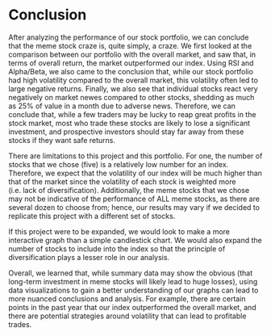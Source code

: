 # Conclusion

After analyzing the performance of our stock portfolio, we can conclude that the meme stock craze is, quite simply, a craze. We first looked at the comparison between our portfolio with the overall market, and saw that, in terms of overall return, the market outperformed our index. Using RSI and Alpha/Beta, we also came to the conclusion that, while our stock portfolio had high volatility compared to the overall market, this volatility often led to large negative returns. Finally, we also see that individual stocks react very negatively on market newes compared to other stocks, shedding as much as 25% of value in a month due to adverse news. Therefore, we can conclude that, while a few traders may be lucky to reap great profits in the stock market, most who trade these stocks are likely to lose a significant investment, and prospective investors should stay far away from these stocks if they want safe returns.

There are limitations to this project and this portfolio. For one, the number of stocks that we chose (five) is a relatively low number for an index. Therefore, we expect that the volatility of our index will be much higher than that of the market since the volatility of each stock is weighted more (i.e. lack of diversification). Additionally, the meme stocks that we chose may not be indicative of the performance of ALL meme stocks, as there are several dozen to choose from; hence, our results may vary if we decided to replicate this project with a different set of stocks.

If this project were to be expanded, we would look to make a more interactive graph than a simple candlestick chart. We would also expand the number of stocks to include into the index so that the principle of diversification plays a lesser role in our analysis.

Overall, we learned that, while summary data may show the obvious (that long-term investment in meme stocks will likely lead to huge losses), using data visualizations to gain a better understanding of our graphs can lead to more nuanced conclusions and analysis. For example, there are certain points in the past year that our index outperformed the overall market, and there are potential strategies around volatility that can lead to profitable trades.